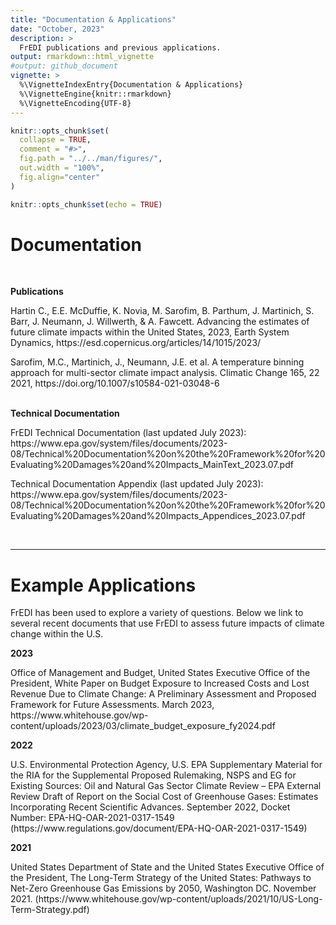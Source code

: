 ```yaml
---
title: "Documentation & Applications"
date: "October, 2023"
description: >
  FrEDI publications and previous applications.
output: rmarkdown::html_vignette
#output: github_document
vignette: >
  %\VignetteIndexEntry{Documentation & Applications}
  %\VignetteEngine{knitr::rmarkdown}
  %\VignetteEncoding{UTF-8}
---
```


```r
knitr::opts_chunk$set(
  collapse = TRUE,
  comment = "#>",
  fig.path = "../../man/figures/",
  out.width = "100%",
  fig.align="center"
)
```

```r
knitr::opts_chunk$set(echo = TRUE)
```

# Documentation

<br>

**Publications**
<br>

Hartin C., E.E. McDuffie, K. Novia, M. Sarofim, B. Parthum, J. Martinich, S. Barr, J. Neumann, J. Willwerth, & A. Fawcett. Advancing the estimates of future climate impacts within the United States, 2023, Earth System Dynamics, https://esd.copernicus.org/articles/14/1015/2023/ 

Sarofim, M.C., Martinich, J., Neumann, J.E. et al. A temperature binning approach for multi-sector climate impact analysis. Climatic Change 165, 22 2021, https://doi.org/10.1007/s10584-021-03048-6
<br>
<br>

**Technical Documentation**
<br>

FrEDI Technical Documentation (last updated July 2023): https://www.epa.gov/system/files/documents/2023-08/Technical%20Documentation%20on%20the%20Framework%20for%20Evaluating%20Damages%20and%20Impacts_MainText_2023.07.pdf 

Technical Documentation Appendix (last updated July 2023): https://www.epa.gov/system/files/documents/2023-08/Technical%20Documentation%20on%20the%20Framework%20for%20Evaluating%20Damages%20and%20Impacts_Appendices_2023.07.pdf 

<br>

---

# Example Applications

FrEDI has been used to explore a variety of questions. Below we link to several recent documents that use FrEDI to assess future impacts of climate change within the U.S. 
<br>

**2023**
<br>

Office of Management and Budget, United States Executive Office of the President, White Paper on Budget Exposure to Increased Costs and Lost Revenue Due to Climate Change: A Preliminary Assessment and Proposed Framework for Future Assessments. March 2023, https://www.whitehouse.gov/wp-content/uploads/2023/03/climate_budget_exposure_fy2024.pdf 
<br>


**2022**
<br>

U.S. Environmental Protection Agency, U.S. EPA Supplementary Material for the RIA for the Supplemental Proposed Rulemaking, NSPS and EG for Existing Sources: Oil and Natural Gas Sector Climate Review – EPA External Review Draft of Report on the Social Cost of Greenhouse Gases: Estimates Incorporating Recent Scientific Advances. September 2022, Docket Number: EPA-HQ-OAR-2021-0317-1549 (https://www.regulations.gov/document/EPA-HQ-OAR-2021-0317-1549)
<br>

**2021**
<br>

United States Department of State and the United States Executive Office of the President, The Long-Term Strategy of the United States: Pathways to Net-Zero Greenhouse Gas Emissions by 2050, Washington DC. November 2021. (https://www.whitehouse.gov/wp-content/uploads/2021/10/US-Long-Term-Strategy.pdf)
